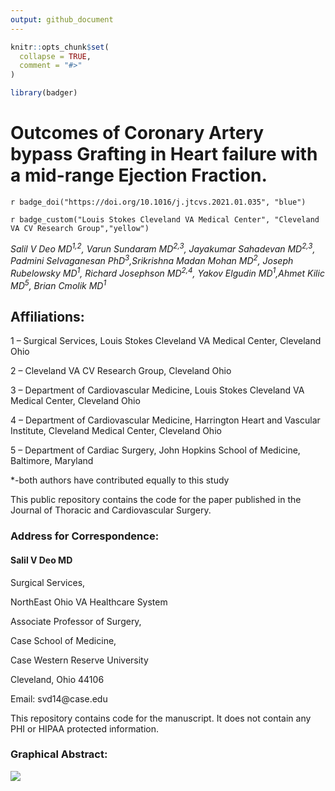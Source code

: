 ```yaml
---
output: github_document
---
```


<!-- README.md is generated from README.Rmd. Please edit that file -->

```r
knitr::opts_chunk$set(
  collapse = TRUE,
  comment = "#>"
)

library(badger)
```

# Outcomes of Coronary Artery bypass Grafting in Heart failure with a mid-range Ejection Fraction.

`r badge_doi("https://doi.org/10.1016/j.jtcvs.2021.01.035", "blue")` 

`r badge_custom("Louis Stokes Cleveland VA Medical Center", "Cleveland VA CV Research Group","yellow")`




*Salil V Deo MD^1,2^, Varun Sundaram MD^2,3^, Jayakumar Sahadevan MD^2,3^, Padmini Selvaganesan PhD^3^,Srikrishna Madan Mohan MD^2^, Joseph Rubelowsky MD^1^, Richard Josephson MD^2,4^, Yakov Elgudin MD^1^,Ahmet Kilic MD^5^, Brian Cmolik MD^1^*








## Affiliations:

1 – Surgical Services, Louis Stokes Cleveland VA Medical Center, Cleveland Ohio

2 – Cleveland VA CV Research Group, Cleveland Ohio

3 – Department of Cardiovascular Medicine, Louis Stokes Cleveland VA Medical Center, Cleveland Ohio

4 – Department of Cardiovascular Medicine, Harrington Heart and Vascular Institute, Cleveland Medical Center, Cleveland Ohio

5 – Department of Cardiac Surgery, John Hopkins School of Medicine, Baltimore, Maryland

*-both authors have contributed equally to this study

This public repository contains the code for the paper published in the Journal of Thoracic and Cardiovascular Surgery.



### Address for Correspondence:

#### Salil V Deo MD

Surgical Services,

NorthEast Ohio VA Healthcare System

Associate Professor of Surgery,

Case School of Medicine,

Case Western Reserve University

Cleveland, Ohio 44106

Email: svd14@case.edu

This repository contains code for the manuscript. It does not contain any PHI or HIPAA protected information.

### Graphical Abstract:

![](graphical_abstract.png)